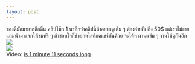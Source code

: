 ```yaml
--- 
layout: post 
--- 
```



&#3586;&#3629;&#3591;&#3604;&#3637;&#3617;&#3633;&#3585;&#3617;&#3634;&#3618;&#3634;&#3585;&#3604;&#3638;&#3585;&#3604;&#3639;&#3656;&#3609; &#3588;&#3621;&#3636;&#3611;&#3650;&#3617;&#3658;&#3585; 1 &#3609;&#3634;&#3607;&#3637;&#3585;&#3623;&#3656;&#3634;&#3588;&#3621;&#3636;&#3611;&#3609;&#3637;&#3657;&#3606;&#3657;&#3634;&#3629;&#3618;&#3634;&#3585;&#3604;&#3641;&#3648;&#3605;&#3655;&#3617; &#3654; &#3605;&#3657;&#3629;&#3591;&#3592;&#3656;&#3634;&#3618;&#3607;&#3636;&#3611;&#3606;&#3638;&#3591; 50&#036; &#3649;&#3605;&#3656;&#3648;&#3619;&#3634;&#3652;&#3617;&#3656;&#3586;&#3634;&#3618; &#3649;&#3606;&#3617;&#3609;&#3635;&#3617;&#3634;&#3649;&#3592;&#3585;&#3651;&#3627;&#3657;&#3594;&#3617;&#3615;&#3619;&#3637; &#3654; &#3606;&#3657;&#3634;&#3594;&#3629;&#3610;&#3651;&#3592;&#3585;&#3655;&#3594;&#3656;&#3623;&#3618;&#3585;&#3604;&#3652;&#3621;&#3588;&#3660;&#3585;&#3604;&#3649;&#3594;&#3619;&#3660;&#3585;&#3633;&#3609;&#3604;&#3657;&#3623;&#3618; &#3592;&#3632;&#3652;&#3604;&#3657;&#3627;&#3634;&#3591;&#3634;&#3609;&#3649;&#3592;&#3656;&#3617; &#3654; &#3591;&#3634;&#3609;&#3651;&#3627;&#3657;&#3604;&#3641;&#3585;&#3633;&#3609;&#3629;&#3637;&#3585;<br><a href='https://sun9-15.userapi.com/impg/f26wffyYQ-_W2Z0bQPxVK5hCfqkaR0CFWvd4gQ/PmbUu48stxI.jpg?size=502x903&quality=96&sign=94dd05b551d5b36646bc93b0d3002f92&type=album'><img src='https://sun9-15.userapi.com/impg/f26wffyYQ-_W2Z0bQPxVK5hCfqkaR0CFWvd4gQ/PmbUu48stxI.jpg?size=336x604&quality=96&sign=b4b0dd9669be954e284e6da1369b36c3&type=album'></a><br><a href='https://sun6-22.userapi.com/impg/r16tfs0qoOSaI8tPAz5hTQ8fO3V4FNoGEIL7KA/o7WljdtPVCY.jpg?size=501x907&quality=96&sign=10736852a67564e813ff926d01ab6298&type=album'><img src='https://sun6-22.userapi.com/impg/r16tfs0qoOSaI8tPAz5hTQ8fO3V4FNoGEIL7KA/o7WljdtPVCY.jpg?size=334x604&quality=96&sign=ba93d1a3ea2e4d8e19b425beda4a981f&type=album'></a><br>Video: <a href="https://vk.com/video-203323312_456239901?list=d7b196e2f5d17384df">is 1 minute 11 seconds long </a>